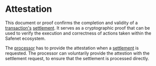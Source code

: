# Attestation

This document or proof confirms the completion and validity of a [transaction's](../safenet-transaction.mdx) [settlement](../concepts/settlement.mdx). 
It serves as a cryptographic proof that can be used to verify the execution and correctness of actions taken within the Safenet ecosystem.

The [processor](../core-components/processor.mdx) has to provide the attestation when a [settlement](../concepts/settlement.mdx) is requested. 
The processor can voluntarily provide the attestion with the settlement request, to ensure that the settlement is processed directly.